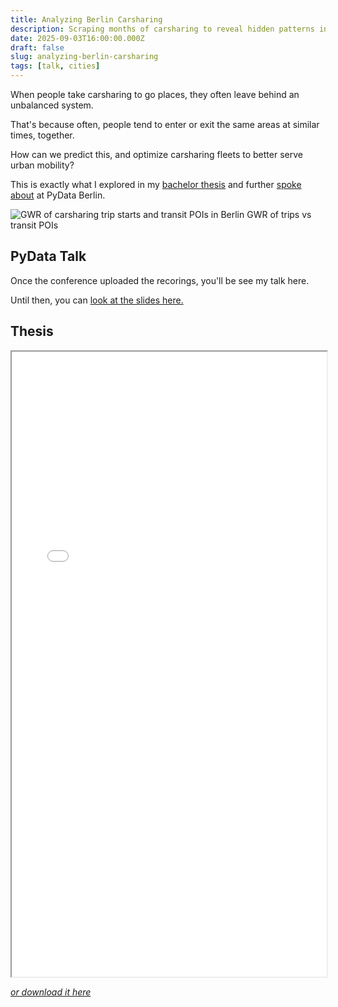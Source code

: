 ```yaml
---
title: Analyzing Berlin Carsharing
description: Scraping months of carsharing to reveal hidden patterns in urban mobility.
date: 2025-09-03T16:00:00.000Z
draft: false
slug: analyzing-berlin-carsharing
tags: [talk, cities]
---
```


<div class="grid lg:grid-cols-2 lg:gap-12">
<div>
When people take carsharing to go places, they often leave behind an unbalanced system.  

That's because often, people tend to enter or exit the same areas at similar times, together.  

How can we predict this, and optimize carsharing fleets to better serve urban mobility?  

This is exactly what I explored in my [bachelor thesis](#thesis) and further [spoke about](#pydata-talk) at PyData Berlin.
</div>

<div>
<img class="lg:my-0" src="/cities/berlin_gwr_transit_weekday.gif" alt="GWR of carsharing trip starts and transit POIs in Berlin" />
<span class="block w-full font-mono text-sm text-center lg:mt-3 text-gray-600">GWR of trips vs transit POIs</span>
</div>

</div>

## PyData Talk

Once the conference uploaded the recorings, you'll be see my talk here. 

Until then, you can [look at the slides here.](/cities/pydata-0925.pdf)

## Thesis

<iframe src="/cities/bsc-thesis.pdf" width="100%" height="1000"></iframe>

[_or download it here_](/cities/bsc-thesis.pdf)